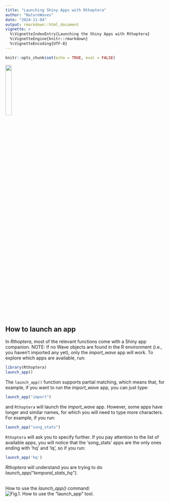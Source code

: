 ```yaml
---
title: "Launching Shiny Apps with Rthoptera"
author: "NatureWaves"
date: "2024-11-04"
output: rmarkdown::html_document
vignette: >
  %\VignetteIndexEntry{Launching the Shiny Apps with Rthoptera}
  %\VignetteEngine{knitr::rmarkdown}
  %\VignetteEncoding{UTF-8}
---
```


```r
knitr::opts_chunk$set(echo = TRUE, eval = FALSE)
```


![](../man/figures/rthoptera_logo_darkgrey.png){width=20%}

## How to launch an app
In *Rthoptera*, most of the relevant functions come with a Shiny app companion. NOTE: If no Wave objects are found in the R environment (i.e., you haven't imported any yet), only the *import_wave* app will work. To explore which apps are available, run:
```r
library(Rthoptera)
launch_app()
```
The `launch_app()` function supports partial matching, which means that, for example, if you want to run the *import_wave* app, you can just type:
```r
launch_app("import")
```
and `Rthoptera` will launch the *import_wave* app. However, some apps have longer and similar names, for which you will need to type more characters. For example, if you run:
```r
launch_app("song_stats")
```
`Rthoptera` will ask you to specify further. If you pay attention to the list of available apps, you will notice that the 'song_stats' apps are the only ones ending with 'hq' and 'lq', so if you run:
```r
launch_app('hq')
```
*Rthoptera* will understand you are trying to do *launch_app("temporal_stats_hq")*. 

<br>
How to use the *launch_app()* command:
![Fig.1. How to use the "launch_app" tool.](../man/figures/launch_app.gif) 

